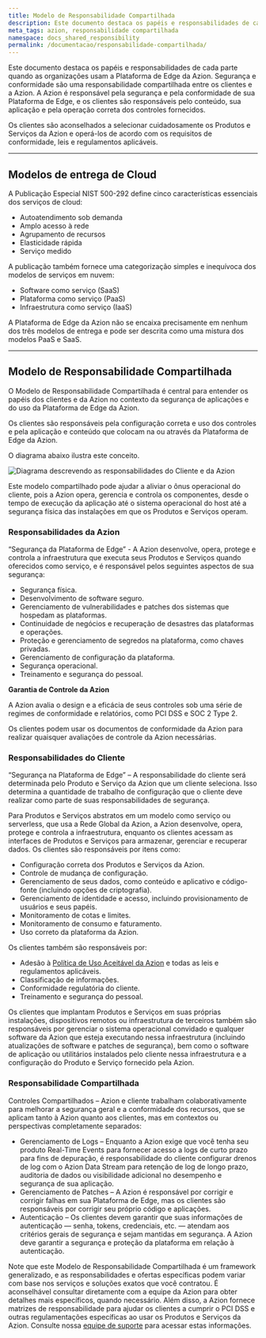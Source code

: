 ```yaml
---
title: Modelo de Responsabilidade Compartilhada
description: Este documento destaca os papéis e responsabilidades de cada parte quando as organizações usam a Plataforma de Edge da Azion.
meta_tags: azion, responsabilidade compartilhada
namespace: docs_shared_responsibility
permalink: /documentacao/responsabilidade-compartilhada/
---
```


Este documento destaca os papéis e responsabilidades de cada parte quando as organizações usam a Plataforma de Edge da Azion. Segurança e conformidade são uma responsabilidade compartilhada entre os clientes e a Azion. A Azion é responsável pela segurança e pela conformidade de sua Plataforma de Edge, e os clientes são responsáveis pelo conteúdo, sua aplicação e pela operação correta dos controles fornecidos.

Os clientes são aconselhados a selecionar cuidadosamente os Produtos e Serviços da Azion e operá-los de acordo com os requisitos de conformidade, leis e regulamentos aplicáveis.

---

## Modelos de entrega de Cloud

A Publicação Especial NIST 500-292 define cinco características essenciais dos serviços de cloud:

- Autoatendimento sob demanda
- Amplo acesso à rede
- Agrupamento de recursos
- Elasticidade rápida
- Serviço medido

A publicação também fornece uma categorização simples e inequívoca dos modelos de serviços em nuvem:

- Software como serviço (SaaS)
- Plataforma como serviço (PaaS)
- Infraestrutura como serviço (IaaS)

A Plataforma de Edge da Azion não se encaixa precisamente em nenhum dos três modelos de entrega e pode ser descrita como uma mistura dos modelos PaaS e SaaS.

---

## Modelo de Responsabilidade Compartilhada

O Modelo de Responsabilidade Compartilhada é central para entender os papéis dos clientes e da Azion no contexto da segurança de aplicações e do uso da Plataforma de Edge da Azion.

Os clientes são responsáveis pela configuração correta e uso dos controles e pela aplicação e conteúdo que colocam na ou através da Plataforma de Edge da Azion.

O diagrama abaixo ilustra este conceito.

![Diagrama descrevendo as responsabilidades do Cliente e da Azion](/assets/docs/images/uploads/responsabilidade-compartilhada.png)

Este modelo compartilhado pode ajudar a aliviar o ônus operacional do cliente, pois a Azion opera, gerencia e controla os componentes, desde o tempo de execução da aplicação até o sistema operacional do host até a segurança física das instalações em que os Produtos e Serviços operam.

### Responsabilidades da Azion

“Segurança da Plataforma de Edge” - A Azion desenvolve, opera, protege e controla a infraestrutura que executa seus Produtos e Serviços quando oferecidos como serviço, e é responsável pelos seguintes aspectos de sua segurança:

- Segurança física.
- Desenvolvimento de software seguro.
- Gerenciamento de vulnerabilidades e patches dos sistemas que hospedam as plataformas.
- Continuidade de negócios e recuperação de desastres das plataformas e operações.
- Proteção e gerenciamento de segredos na plataforma, como chaves privadas.
- Gerenciamento de configuração da plataforma.
- Segurança operacional.
- Treinamento e segurança do pessoal.

**Garantia de Controle da Azion**

A Azion avalia o design e a eficácia de seus controles sob uma série de regimes de conformidade e relatórios, como PCI DSS e SOC 2 Type 2.

Os clientes podem usar os documentos de conformidade da Azion para realizar quaisquer avaliações de controle da Azion necessárias.

### Responsabilidades do Cliente

“Segurança na Plataforma de Edge” – A responsabilidade do cliente será determinada pelo Produto e Serviço da Azion que um cliente seleciona. Isso determina a quantidade de trabalho de configuração que o cliente deve realizar como parte de suas responsabilidades de segurança.

Para Produtos e Serviços abstratos em um modelo como serviço ou serverless, que usa a Rede Global da Azion, a Azion desenvolve, opera, protege e controla a infraestrutura, enquanto os clientes acessam as interfaces de Produtos e Serviços para armazenar, gerenciar e recuperar dados. Os clientes são responsáveis por itens como:

- Configuração correta dos Produtos e Serviços da Azion.
- Controle de mudança de configuração.
- Gerenciamento de seus dados, como conteúdo e aplicativo e código-fonte (incluindo opções de criptografia).
- Gerenciamento de identidade e acesso, incluindo provisionamento de usuários e seus papéis.
- Monitoramento de cotas e limites.
- Monitoramento de consumo e faturamento.
- Uso correto da plataforma da Azion.

Os clientes também são responsáveis por:

- Adesão à [Política de Uso Aceitável da Azion](/pt-br/documentacao/contratos/politica-de-uso-aceitavel/) e todas as leis e regulamentos aplicáveis.
- Classificação de informações.
- Conformidade regulatória do cliente.
- Treinamento e segurança do pessoal.

Os clientes que implantam Produtos e Serviços em suas próprias instalações, dispositivos remotos ou infraestrutura de terceiros também são responsáveis por gerenciar o sistema operacional convidado e qualquer software da Azion que esteja executando nessa infraestrutura (incluindo atualizações de software e patches de segurança), bem como o software de aplicação ou utilitários instalados pelo cliente nessa infraestrutura e a configuração do Produto e Serviço fornecido pela Azion.

### Responsabilidade Compartilhada

Controles Compartilhados – Azion e cliente trabalham colaborativamente para melhorar a segurança geral e a conformidade dos recursos, que se aplicam tanto à Azion quanto aos clientes, mas em contextos ou perspectivas completamente separados:

- Gerenciamento de Logs – Enquanto a Azion exige que você tenha seu produto Real-Time Events para fornecer acesso a logs de curto prazo para fins de depuração, é responsabilidade do cliente configurar drenos de log com o Azion Data Stream para retenção de log de longo prazo, auditoria de dados ou visibilidade adicional no desempenho e segurança de sua aplicação.
- Gerenciamento de Patches – A Azion é responsável por corrigir e corrigir falhas em sua Plataforma de Edge, mas os clientes são responsáveis por corrigir seu próprio código e aplicações.
- Autenticação – Os clientes devem garantir que suas informações de autenticação — senha, tokens, credenciais, etc. — atendam aos critérios gerais de segurança e sejam mantidas em segurança. A Azion deve garantir a segurança e proteção da plataforma em relação à autenticação.

Note que este Modelo de Responsabilidade Compartilhada é um framework generalizado, e as responsabilidades e ofertas específicas podem variar com base nos serviços e soluções exatos que você contratou. É aconselhável consultar diretamente com a equipe da Azion para obter detalhes mais específicos, quando necessário. Além disso, a Azion fornece matrizes de responsabilidade para ajudar os clientes a cumprir o PCI DSS e outras regulamentações específicas ao usar os Produtos e Serviços da Azion. Consulte nossa [equipe de suporte](/pt-br/documentacao/servicos/suporte/#canais-de-atendimento) para acessar estas informações.
